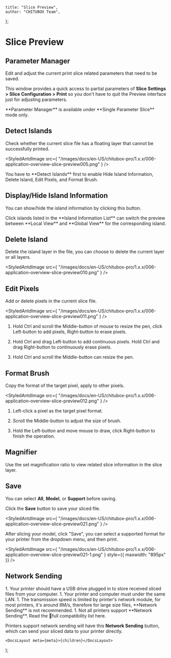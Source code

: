 
	title: "Slice Preview",
	author: "CHITUBOX Team",
};

# Slice Preview

## Parameter Manager

Edit and adjust the current print slice related parameters that need to be saved.

<ImageContainer>
	<StyledAntdImage
		src={
			"/images/docs/en-US/chitubox-pro/1.x.x/006-application-overview-slice-preview004.png"
		}
	/>
</ImageContainer>

<ImageContainer>
	<StyledAntdImage
		src={
			"/images/docs/en-US/chitubox-pro/1.x.x/006-application-overview-slice-preview008.png"
		}
	/>
</ImageContainer>

This window provides a quick access to partial parameters of **Slice Settings > Slice Configuration > Print** so you don't have to quit the Preview interface just for adjusting parameters.

<Admonition type="note">
	**Parameter Manager** is available under **Single Parameter Slice** mode only.
</Admonition>

## Detect Islands

Check whether the current slice file has a floating layer that cannot be successfully printed.

<StyledAntdImage
	src={
		"/images/docs/en-US/chitubox-pro/1.x.x/006-application-overview-slice-preview005.png"
	}
/>

<Admonition type="note">
	You have to **Detect Islands** first to enable <NextLink href="#displayhide-island-information">Hide Island Information</NextLink>, <NextLink href="#delete-island">Delete Island</NextLink>, <NextLink href="#edit-pixels">Edit Pixels</NextLink>, and <NextLink href="#format-brush">Format Brush</NextLink>.
</Admonition>

## Display/Hide Island Information

You can show/hide the island information by clicking this button.

<ImageContainer>
	<StyledAntdImage
		src={
			"/images/docs/en-US/chitubox-pro/1.x.x/006-application-overview-slice-preview009.png"
		}
	/>
</ImageContainer>

<ImageContainer>
	<StyledAntdImage
		src={
			"/images/docs/en-US/chitubox-pro/1.x.x/006-application-overview-slice-preview015.png"
		}
	/>
</ImageContainer>

<Admonition type="tip">
	Click islands listed in the **Island Information List** can switch the preview between **Local View** and **Global View** for the corresponding island.
</Admonition>

## Delete Island

Delete the island layer in the file, you can choose to delete the current layer or all layers.

<StyledAntdImage
	src={
		"/images/docs/en-US/chitubox-pro/1.x.x/006-application-overview-slice-preview010.png"
	}
/>

## Edit Pixels

Add or delete pixels in the current slice file.

<StyledAntdImage
	src={
		"/images/docs/en-US/chitubox-pro/1.x.x/006-application-overview-slice-preview011.png"
	}
/>

1. Hold Ctrl and scroll the Middle-button of mouse to resize the pen, click Left-button to add pixels, Right-button to erase pixels.

1. Hold Ctrl and drag Left-button to add continuous pixels. Hold Ctrl and drag Right-button to continuously erase pixels.

1. Hold Ctrl and scroll the Middle-button can resize the pen.

## Format Brush

Copy the format of the target pixel, apply to other pixels.

<StyledAntdImage
	src={
		"/images/docs/en-US/chitubox-pro/1.x.x/006-application-overview-slice-preview012.png"
	}
/>

1. Left-click a pixel as the target pixel format.

1. Scroll the Middle-button to adjust the size of brush.

1. Hold the Left-button and move mouse to draw, click Right-button to finish the operation.

## Magnifier

Use the set magnification ratio to view related slice information in the slice layer.

<ImageContainer>
	<StyledAntdImage
		src={
			"/images/docs/en-US/chitubox-pro/1.x.x/006-application-overview-slice-preview013.png"
		}
	/>
</ImageContainer>

<ImageContainer>
	<StyledAntdImage
		src={
			"/images/docs/en-US/chitubox-pro/1.x.x/006-application-overview-slice-preview014.png"
		}
	/>
</ImageContainer>

## Save

You can select **All**, **Model**, or **Support** before saving.

Click the **Save** button to save your sliced file.

<StyledAntdImage
	src={
		"/images/docs/en-US/chitubox-pro/1.x.x/006-application-overview-slice-preview021.png"
	}
/>

<Admonition type="note">
	After slicing your model, click "Save", you can select a supported format for your printer from the dropdown menu, and then print.
</Admonition>

<StyledAntdImage
	src={
		"/images/docs/en-US/chitubox-pro/1.x.x/006-application-overview-slice-preview021-1.png"
	}
	style={{ maxwidth: "895px" }}
/>

## Network Sending

<Admonition type="note">
	1. Your printer should have a USB drive plugged in to store received sliced files from your computer.
	1. Your printer and computer must under the same LAN.
	1. The transmission speed is limited by printer's network module, for most printers, it's around 8M/s, therefore for large size files, **Network Sending** is not recommended.
	1. Not all printers support **Network Sending**. Read the <SpanA href="https://wkhvloo2kw.feishu.cn/docx/Q5nbdGSnfo5EbAxgEwKccN0Rnxe">📃full compatibility list</SpanA> here.
</Admonition>

Printers support network sending will have this **Network Sending** button, which can send your sliced data to your printer directly.

<ImageContainer>
	<StyledAntdImage
		src={
			"/images/docs/en-US/chitubox-pro/1.x.x/006-application-overview-slice-preview023.png"
		}
	/>
</ImageContainer>

<ImageContainer>
	<StyledAntdImage
		src={
			"/images/docs/en-US/chitubox-pro/1.x.x/006-application-overview-slice-preview024.png"
		}
	/>
</ImageContainer>

	<DocsLayout meta={meta}>{children}</DocsLayout>
);
